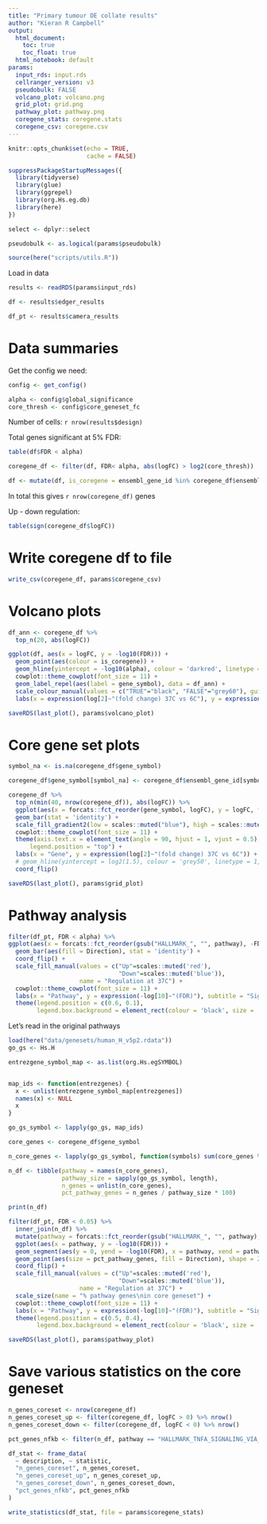 ```yaml
---
title: "Primary tumour DE collate results"
author: "Kieran R Campbell"
output:
  html_document: 
    toc: true
    toc_float: true
  html_notebook: default
params:
  input_rds: input.rds
  cellranger_version: v3
  pseudobulk: FALSE
  volcano_plot: volcano.png
  grid_plot: grid.png
  pathway_plot: pathway.png
  coregene_stats: coregene.stats
  coregene_csv: coregene.csv
---
```



```r
knitr::opts_chunk$set(echo = TRUE,
                      cache = FALSE)

suppressPackageStartupMessages({
  library(tidyverse)
  library(glue)
  library(ggrepel)
  library(org.Hs.eg.db)
  library(here)
})

select <- dplyr::select

pseudobulk <- as.logical(params$pseudobulk)

source(here("scripts/utils.R"))
```


Load in data



```r
results <- readRDS(params$input_rds)

df <- results$edger_results

df_pt <- results$camera_results
```

# Data summaries

Get the config we need:

```r
config <- get_config()

alpha <- config$global_significance
core_thresh <- config$core_geneset_fc
```


Number of cells: `r nrow(results$design)`

Total genes significant at 5% FDR:

```r
table(df$FDR < alpha)
```



```r
coregene_df <- filter(df, FDR< alpha, abs(logFC) > log2(core_thresh))

df <- mutate(df, is_coregene = ensembl_gene_id %in% coregene_df$ensembl_gene_id)

```

In total this gives `r nrow(coregene_df)` genes

Up - down regulation:

```r
table(sign(coregene_df$logFC))
```

# Write coregene df to file

```r
write_csv(coregene_df, params$coregene_csv)
```


# Volcano plots



```r
df_ann <- coregene_df %>% 
  top_n(20, abs(logFC))
```


```r
ggplot(df, aes(x = logFC, y = -log10(FDR))) +
  geom_point(aes(colour = is_coregene)) +
  geom_hline(yintercept = -log10(alpha), colour = 'darkred', linetype = 2) +
  cowplot::theme_cowplot(font_size = 11) +
  geom_label_repel(aes(label = gene_symbol), data = df_ann) +
  scale_colour_manual(values = c("TRUE"="black", "FALSE"="grey60"), guide = FALSE) +
  labs(x = expression(log[2]~"(fold change) 37C vs 6C"), y = expression(-log[10]~"(q-value)")) 
```

```r
saveRDS(last_plot(), params$volcano_plot)
```



# Core gene set plots

```r

symbol_na <- is.na(coregene_df$gene_symbol)

coregene_df$gene_symbol[symbol_na] <- coregene_df$ensembl_gene_id[symbol_na]
```


```r
coregene_df %>% 
  top_n(min(40, nrow(coregene_df)), abs(logFC)) %>% 
  ggplot(aes(x = forcats::fct_reorder(gene_symbol, logFC), y = logFC, fill = logFC)) +
  geom_bar(stat = 'identity') +
  scale_fill_gradient2(low = scales::muted("blue"), high = scales::muted("red"), guide = FALSE) +
  cowplot::theme_cowplot(font_size = 11) +
  theme(axis.text.x = element_text(angle = 90, hjust = 1, vjust = 0.5),
      legend.position = "top") +
  labs(x = "Gene", y = expression(log[2]~"(fold change) 37C vs 6C")) +
  # geom_hline(yintercept = log2(1.5), colour = 'grey50', linetype = 1, size = 1) +
  coord_flip()
```

```r
saveRDS(last_plot(), params$grid_plot)
```

# Pathway analysis



```r
filter(df_pt, FDR < alpha) %>% 
ggplot(aes(x = forcats::fct_reorder(gsub("HALLMARK_", "", pathway), -FDR), y = -log10(FDR))) +
  geom_bar(aes(fill = Direction), stat = 'identity') +
  coord_flip() +
  scale_fill_manual(values = c("Up"=scales::muted('red'),
                               "Down"=scales::muted('blue')), 
                    name = "Regulation at 37C") +
  cowplot::theme_cowplot(font_size = 11) +
  labs(x = "Pathway", y = expression(-log[10]~"(FDR)"), subtitle = "Significant pathways") +
  theme(legend.position = c(0.6, 0.1),
        legend.box.background = element_rect(colour = 'black', size = .2))
```



Let's read in the original pathways


```r
load(here("data/genesets/human_H_v5p2.rdata"))
go_gs <- Hs.H

entrezgene_symbol_map <- as.list(org.Hs.egSYMBOL)


map_ids <- function(entrezgenes) {
  x <- unlist(entrezgene_symbol_map[entrezgenes])
  names(x) <- NULL
  x
}
```

```r
go_gs_symbol <- lapply(go_gs, map_ids)

core_genes <- coregene_df$gene_symbol

n_core_genes <- lapply(go_gs_symbol, function(symbols) sum(core_genes %in% symbols))

n_df <- tibble(pathway = names(n_core_genes), 
               pathway_size = sapply(go_gs_symbol, length),
               n_genes = unlist(n_core_genes),
               pct_pathway_genes = n_genes / pathway_size * 100)
```

```r
print(n_df)
```


```r
filter(df_pt, FDR < 0.05) %>% 
  inner_join(n_df) %>% 
  mutate(pathway = forcats::fct_reorder(gsub("HALLMARK_", "", pathway), -FDR)) %>% 
  ggplot(aes(x = pathway, y = -log10(FDR))) +
  geom_segment(aes(y = 0, yend = -log10(FDR), x = pathway, xend = pathway), linetype = 2, colour = 'grey50') +
  geom_point(aes(size = pct_pathway_genes, fill = Direction), shape = 21) +
  coord_flip() +
  scale_fill_manual(values = c("Up"=scales::muted('red'),
                               "Down"=scales::muted('blue')), 
                    name = "Regulation at 37C") +
  scale_size(name = "% pathway genes\nin core geneset") +
  cowplot::theme_cowplot(font_size = 11) +
  labs(x = "Pathway", y = expression(-log[10]~"(FDR)"), subtitle = "Significant pathways") +
  theme(legend.position = c(0.5, 0.4),
        legend.box.background = element_rect(colour = 'black', size = .2))

```

```r
saveRDS(last_plot(), params$pathway_plot)
```


# Save various statistics on the core geneset

```r
n_genes_coreset <- nrow(coregene_df)
n_genes_coreset_up <- filter(coregene_df, logFC > 0) %>% nrow()
n_genes_coreset_down <- filter(coregene_df, logFC < 0) %>% nrow()

pct_genes_nfkb <- filter(n_df, pathway == "HALLMARK_TNFA_SIGNALING_VIA_NFKB") %>% .$pct_pathway_genes

df_stat <- frame_data(
  ~ description, ~ statistic,
  "n_genes_coreset", n_genes_coreset,
  "n_genes_coreset_up", n_genes_coreset_up,
  "n_genes_coreset_down", n_genes_coreset_down,
  "pct_genes_nfkb", pct_genes_nfkb
)

write_statistics(df_stat, file = params$coregene_stats)
```

